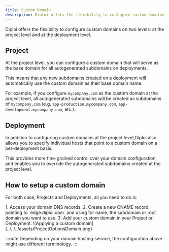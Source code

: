 ```yaml
---
title: Custom Domain
description: Diploi offers the flexibility to configure custom domains on two levels.
---
```



Diploi offers the flexibility to configure custom domains on two levels: at the project level and at the deployment level.

## Project

At the project level, you can configure a custom domain that will serve as the base domain for all autogenerated subdomains on deployments.

This means that any new subdomains created on a deployment will automatically use the custom domain as their base domain name.

For example, if you configure `mycompany.com` as the custom domain at the project level,
all autogenerated subdomains will be created as subdomains of `mycompany.com` (e.g. `app-production.mycompany.com`, `app-development.mycompany.com`, etc.).

## Deployment

In addition to configuring custom domains at the project level,Diploi also allows you to specify individual hosts that point to a custom domain on a per-deployment basis.

This provides more fine-grained control over your domain configuration, and enables you to override the autogenerated subdomains created at the project level.

## How to setup a custom domain

For both case, Projects and Deployments, all you need to do is:

<Steps>
    1. Access your domain DNS records.
    2. Create a new CNAME record, pointing to `edge.diploi.com` and using for name, the subdomain or root domain you want to use.
    3. Add your custom domain in your Project or Deployment.
        ![Applying a custom domain](../../../assets/ProjectOptionsDomain.png)

</Steps>

:::note
Depending on your domain hosting service, the configuration above might use different terminology.
<ContactInfo/>
:::